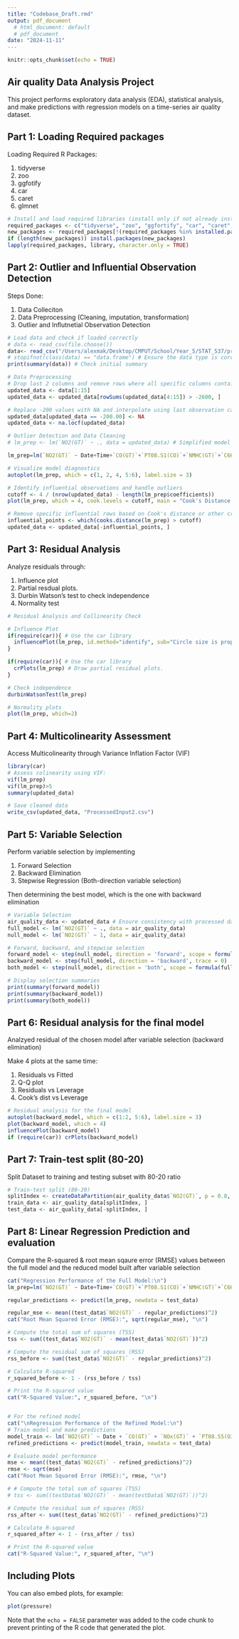 ```yaml
---
title: "Codebase_Draft.rmd"
output: pdf_document
  # html_document: default
  # pdf_document
date: "2024-11-11"
---
```


```r
knitr::opts_chunk$set(echo = TRUE)
```

## Air quality Data Analysis Project

This project performs exploratory data analysis (EDA), statistical analysis, and make predictions with regression models on a time-series air quality dataset. 

## Part 1: Loading Required packages

Loading Required R Packages:

1. tidyverse
2. zoo
3. ggfotify
4. car
5. caret
6. glmnet

```r
# Install and load required libraries (install only if not already installed)
required_packages <- c("tidyverse", "zoo", "ggfortify", "car", "caret", "glmnet")
new_packages <- required_packages[!(required_packages %in% installed.packages()[, "Package"])]
if (length(new_packages)) install.packages(new_packages)
lapply(required_packages, library, character.only = TRUE)
```
## Part 2: Outlier and Influential Observation Detection

Steps Done:

1. Data Colleciton
2. Data Preprocessing (Cleaning, imputation, transformation)
3. Outlier and Influtnetial Observation Detection

```r
# Load data and check if loaded correctly
# data <- read_csv(file.choose())
data<- read_csv("/Users/alexmak/Desktop/CMPUT/School/Year_5/STAT_537/project/PersonalProject/Air-Quality-Data-Analysis-Project/Data/Input.csv")
# stopifnot(class(data) == "data.frame") # Ensure the data type is correct
print(summary(data)) # Check initial summary

# Data Preprocessing
# Drop last 2 columns and remove rows where all specific columns contain -200
updated_data <- data[1:15]
updated_data <- updated_data[rowSums(updated_data[4:15]) > -2600, ]

# Replace -200 values with NA and interpolate using last observation carry forward
updated_data[updated_data == -200.00] <- NA
updated_data <- na.locf(updated_data)

# Outlier Detection and Data Cleaning
# lm_prep <- lm(`NO2(GT)` ~ ., data = updated_data) # Simplified model formula for all columns

lm_prep=lm(`NO2(GT)` ~ Date+Time+`CO(GT)`+`PT08.S1(CO)`+`NMHC(GT)`+`C6H6(GT)`+`PT08.S2(NMHC)`+`NOx(GT)`+`PT08.S3(NOx)`+`PT08.S4(NO2)`+`PT08.S5(O3)`+T, data=updated_data)

# Visualize model diagnostics
autoplot(lm_prep, which = c(1, 2, 4, 5:6), label.size = 3)

# Identify influential observations and handle outliers
cutoff <- 4 / (nrow(updated_data) - length(lm_prep$coefficients))
plot(lm_prep, which = 4, cook.levels = cutoff, main = "Cook's Distance Plot")

# Remove specific influential rows based on Cook's distance or other criteria
influential_points <- which(cooks.distance(lm_prep) > cutoff)
updated_data <- updated_data[-influential_points, ]

```
## Part 3: Residual Analysis

Analyze residuals through:

1. Influence plot
2. Partial resdual plots.
3. Durbin Watson's test to check independence
4. Normality test

```r
# Residual Analysis and Collinearity Check

# Influence Plot
if(require(car)){ # Use the car library
  influencePlot(lm_prep, id.method="identify", sub="Circle size is proportial to Cook's Distance")
}

if(require(car)){ # Use the car library
  crPlots(lm_prep) # Draw partial residual plots.
}

# Check independence
durbinWatsonTest(lm_prep)

# Normality plots 
plot(lm_prep, which=2)

```

## Part 4: Multicolinearity Assessment

Access Multicolinearity through Variance Inflation Factor (VIF)

```r
library(car)
# Assess colinearity using VIF:
vif(lm_prep)
vif(lm_prep)>5
summary(updated_data)

# Save cleaned data
write_csv(updated_data, "ProcessedInput2.csv")
```

## Part 5: Variable Selection

Perform variable selection by implementing

1. Forward Selection
2. Backward Elimination
3. Stepwise Regression (Both-direction variable selection)

Then determining the best model, which is the one with backward elimination

```r
# Variable Selection
air_quality_data <- updated_data # Ensure consistency with processed data
full_model <- lm(`NO2(GT)` ~ ., data = air_quality_data)
null_model <- lm(`NO2(GT)` ~ 1, data = air_quality_data)

# Forward, backward, and stepwise selection
forward_model <- step(null_model, direction = 'forward', scope = formula(full_model), trace = 0)
backward_model <- step(full_model, direction = 'backward', trace = 0)
both_model <- step(null_model, direction = 'both', scope = formula(full_model), trace = 0)

# Display selection summaries
print(summary(forward_model))
print(summary(backward_model))
print(summary(both_model))

```


## Part 6: Residual analysis for the final model 

Analzyed residual of the chosen model after variable selection (backward elimination)

Make 4 plots at the same time: 

1. Residuals vs Fitted
2. Q-Q plot
3. Residuals vs Leverage
4. Cook's dist vs Leverage

```r
# Residual analysis for the final model
autoplot(backward_model, which = c(1:2, 5:6), label.size = 3)
plot(backward_model, which = 4)
influencePlot(backward_model)
if (require(car)) crPlots(backward_model)
```

## Part 7: Train-test split (80-20)

Split Dataset to training and testing subset with 80-20 ratio

```r
# Train-test split (80-20)
splitIndex <- createDataPartition(air_quality_data$`NO2(GT)`, p = 0.8, list = FALSE)
train_data <- air_quality_data[splitIndex, ]
test_data <- air_quality_data[-splitIndex, ]
```

## Part 8: Linear Regression Prediction and evaluation

Compare the R-squared & root mean sqaure error (RMSE) values between the full model and the reduced model built after variable selection

```r
cat("Regression Performance of the Full Model:\n")
lm_prep=lm(`NO2(GT)` ~ Date+Time+`CO(GT)`+`PT08.S1(CO)`+`NMHC(GT)`+`C6H6(GT)`+`PT08.S2(NMHC)`+`NOx(GT)`+`PT08.S3(NOx)`+`PT08.S4(NO2)`+`PT08.S5(O3)`+T, data=train_data)

regular_predictions <- predict(lm_prep, newdata = test_data)

regular_mse <- mean((test_data$`NO2(GT)` - regular_predictions)^2)
cat("Root Mean Squared Error (RMSE):", sqrt(regular_mse), "\n")

# Compute the total sum of squares (TSS)
tss <- sum((test_data$`NO2(GT)` - mean(test_data$`NO2(GT)`))^2)

# Compute the residual sum of squares (RSS)
rss_before <- sum((test_data$`NO2(GT)` - regular_predictions)^2)

# Calculate R-squared
r_squared_before <- 1 - (rss_before / tss)

# Print the R-squared value
cat("R-Squared Value:", r_squared_before, "\n")


# For the refined model
cat("\nRegression Performance of the Refined Model:\n")
# Train model and make predictions
model_train <- lm(`NO2(GT)` ~ Date + `CO(GT)` + `NOx(GT)` + `PT08.S5(O3)` + RH, data = train_data)
refined_predictions <- predict(model_train, newdata = test_data)

# Evaluate model performance
mse <- mean((test_data$`NO2(GT)` - refined_predictions)^2)
rmse <- sqrt(mse)
cat("Root Mean Squared Error (RMSE):", rmse, "\n")

# # Compute the total sum of squares (TSS)
# tss <- sum((testData$`NO2(GT)` - mean(testData$`NO2(GT)`))^2)

# Compute the residual sum of squares (RSS)
rss_after <- sum((test_data$`NO2(GT)` - refined_predictions)^2)

# Calculate R-squared
r_squared_after <- 1 - (rss_after / tss)

# Print the R-squared value
cat("R-Squared Value:", r_squared_after, "\n")

```

<!-- ## Part 9: Ridge and LASSO Regression -->

<!-- To be fixed -->

<!-- ```{r part 9, , warning=FALSE}  -->
<!-- # Ridge and Lasso Regression -->
<!-- x <- as.matrix(air_quality_data[, c("Date", "CO(GT)", "NOx(GT)", "PT08.S5(O3)", "RH")]) -->
<!-- y <- air_quality_data$`NO2(GT)` -->

<!-- cv_ridge <- cv.glmnet(x, y, alpha = 0, nfolds = 10) -->
<!-- best_lambda_ridge <- cv_ridge$lambda.min -->
<!-- ridge_model <- glmnet(x, y, alpha = 0, lambda = best_lambda_ridge) -->
<!-- plot(cv_ridge) -->

<!-- cv_lasso <- cv.glmnet(x, y, alpha = 1, nfolds = 10) -->
<!-- best_lambda_lasso <- cv_lasso$lambda.min -->
<!-- lasso_model <- glmnet(x, y, alpha = 1, lambda = best_lambda_lasso) -->
<!-- plot(cv_lasso) -->

<!-- cat("Best Ridge Lambda:", best_lambda_ridge, "\n") -->
<!-- cat("Best Lasso Lambda:", best_lambda_lasso, "\n") -->
<!-- ``` -->


## Including Plots

You can also embed plots, for example:

```r
plot(pressure)
```

Note that the `echo = FALSE` parameter was added to the code chunk to prevent printing of the R code that generated the plot.
